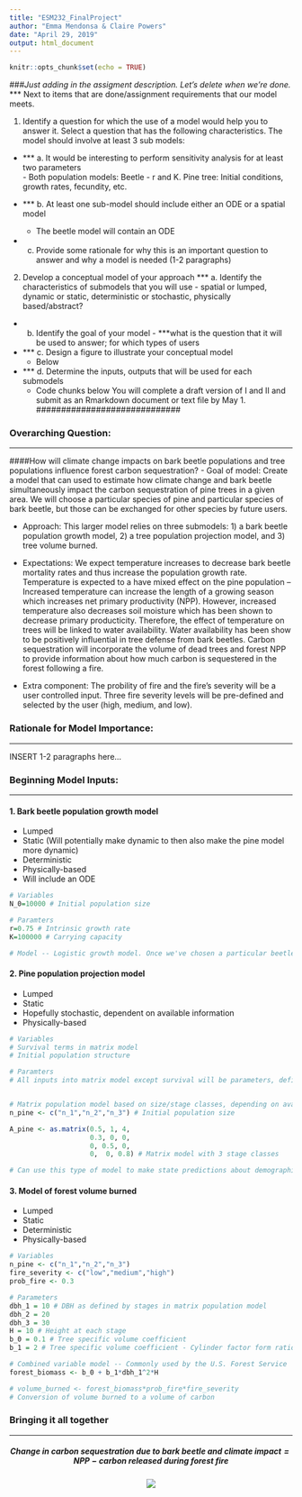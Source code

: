 ```yaml
---
title: "ESM232_FinalProject"
author: "Emma Mendonsa & Claire Powers"
date: "April 29, 2019"
output: html_document
---
```


```r
knitr::opts_chunk$set(echo = TRUE)
```

############################
###*Just adding in the assigment description. Let's delete when we're done.*
*** Next to items that are done/assignment requirements that our model meets.

1. Identify a question for which the use of a model would help you to answer it. Select a question that has the following characteristics. The model should involve at least 3 sub models:  
+ *** a. It would be interesting to perform sensitivity analysis for at least two parameters  
      - Both population models: Beetle - r and K. Pine tree: Initial conditions, growth rates, fecundity, etc.                      

+ *** b. At least one sub-model should include either an ODE or a spatial model  
     - The beetle  model will contain an ODE
   
+ c. Provide some rationale for why this is an important question to answer and why a model is needed (1-2 paragraphs)

2. Develop a conceptual model of your approach
 *** a. Identify the characteristics of submodels that you will use - spatial or lumped, dynamic or static, deterministic or stochastic, physically based/abstract?
 
+ b. Identify the goal of your model  - ***what is the question that it will be used to answer; for which types of users
 
+ *** c. Design a figure to illustrate your conceptual model     
    - Below
 
+ *** d. Determine the inputs, outputs that will be used for each submodels      
    - Code chunks below
You will complete a draft version of I and II and submit as an Rmarkdown document or text file by May 1.
#############################

### Overarching Question: 
***
####How will climate change impacts on bark beetle populations and tree populations influence forest carbon sequestration?
- Goal of model: Create a model that can used to estimate how climate change and bark beetle simultaneously impact the carbon sequestration of pine trees in a given area. We will choose a particular species of pine and particular species of bark beetle, but    those can be exchanged for other species by future users.  

- Approach: This larger model relies on three submodels: 1) a bark beetle population growth model, 2) a tree population projection model, and 3) tree volume burned. 

- Expectations: We expect temperature increases to decrease bark beetle mortality rates and thus increase the population growth rate. Temperature is expected to a have mixed effect on the pine population -- Increased temperature can increase the length of a growing season which increases net primary productivity (NPP). However, increased temperature also decreases soil moisture which has been shown to decrease primary producticity. Therefore, the effect of temperature on trees will be linked to water availability. Water availability has been show to be positively influential in tree defense from bark beetles. Carbon sequestration will incorporate the volume of dead trees and forest NPP to provide information about how much carbon is sequestered in the forest following a fire. 

- Extra component: The probility of fire and the fire's severity will be a user controlled input. Three fire severity levels will be pre-defined and selected by the user (high, medium, and low).

### Rationale for Model Importance:
***
INSERT 1-2 paragraphs here...


### Beginning Model Inputs: 
***
#### 1. Bark beetle population growth model
* Lumped
* Static (Will potentially make dynamic to then also make the pine model more dynamic)
* Deterministic
* Physically-based
* Will include an ODE

```r
# Variables
N_0=10000 # Initial population size

# Paramters
r=0.75 # Intrinsic growth rate
K=100000 # Carrying capacity

# Model -- Logistic growth model. Once we've chosen a particular beetle and tree species, we hope to find a published growth model. 
```

#### 2. Pine population projection model
* Lumped
* Static
* Hopefully stochastic, dependent on available information
* Physically-based
```r
# Variables
# Survival terms in matrix model
# Initial population structure

# Paramters
# All inputs into matrix model except survival will be parameters, defined by published information


# Matrix population model based on size/stage classes, depending on availability of published matrix models
n_pine <- c("n_1","n_2","n_3") # Initial population size

A_pine <- as.matrix(0.5, 1, 4,
                    0.3, 0, 0,
                    0, 0.5, 0,
                    0,  0, 0.8) # Matrix model with 3 stage classes

# Can use this type of model to make state predictions about demographic structure of population & estimate number of trees that died. This model can easily be applied over time. The survival terms can be dependent on bark beetle population size to increased mortality over time.
```

#### 3. Model of forest volume burned
* Lumped
* Static
* Deterministic
* Physically-based
```r
# Variables
n_pine <- c("n_1","n_2","n_3")
fire_severity <- c("low","medium","high")
prob_fire <- 0.3

# Parameters
dbh_1 = 10 # DBH as defined by stages in matrix population model
dbh_2 = 20
dbh_3 = 30
H = 10 # Height at each stage 
b_0 = 0.1 # Tree specific volume coefficient
b_1 = 2 # Tree specific volume coefficient - Cylinder factor form ratio

# Combined variable model -- Commonly used by the U.S. Forest Service
forest_biomass <- b_0 + b_1*dbh_1^2*H

# volume_burned <- forest_biomass*prob_fire*fire_severity
# Conversion of volume burned to a volume of carbon
```

### Bringing it all together
***
##### $$Change~in~carbon~sequestration~due~to~bark~beetle~and~climate~impact = NPP - carbon~released~during~forest~fire$$

<center>
![](../FP_ConceptualModel.png)
</center>
  
\
\
\
\


  
  
  
  









